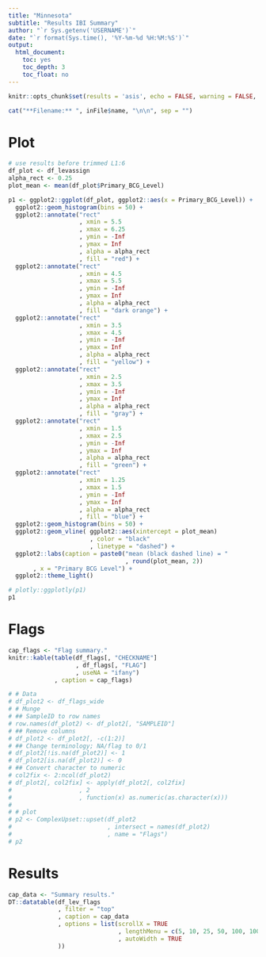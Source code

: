```yaml
---
title: "Minnesota"
subtitle: "Results IBI Summary"
author: "`r Sys.getenv('USERNAME')`"
date: "`r format(Sys.time(), '%Y-%m-%d %H:%M:%S')`"
output:
  html_document:
    toc: yes
    toc_depth: 3
    toc_float: no
---
```


```r
knitr::opts_chunk$set(results = 'asis', echo = FALSE, warning = FALSE, eval = FALSE)
```

```r
cat("**Filename:** ", inFile$name, "\n\n", sep = "")
```

# Plot

```r
# use results before trimmed L1:6
df_plot <- df_levassign 
alpha_rect <- 0.25
plot_mean <- mean(df_plot$Primary_BCG_Level)

p1 <- ggplot2::ggplot(df_plot, ggplot2::aes(x = Primary_BCG_Level)) + 
  ggplot2::geom_histogram(bins = 50) + 
  ggplot2::annotate("rect"
                    , xmin = 5.5
                    , xmax = 6.25
                    , ymin = -Inf
                    , ymax = Inf
                    , alpha = alpha_rect
                    , fill = "red") + 
  ggplot2::annotate("rect"
                    , xmin = 4.5
                    , xmax = 5.5
                    , ymin = -Inf
                    , ymax = Inf
                    , alpha = alpha_rect
                    , fill = "dark orange") + 
  ggplot2::annotate("rect"
                    , xmin = 3.5
                    , xmax = 4.5
                    , ymin = -Inf
                    , ymax = Inf
                    , alpha = alpha_rect
                    , fill = "yellow") + 
  ggplot2::annotate("rect"
                    , xmin = 2.5
                    , xmax = 3.5
                    , ymin = -Inf
                    , ymax = Inf
                    , alpha = alpha_rect
                    , fill = "gray") + 
  ggplot2::annotate("rect"
                    , xmin = 1.5
                    , xmax = 2.5
                    , ymin = -Inf
                    , ymax = Inf
                    , alpha = alpha_rect
                    , fill = "green") + 
  ggplot2::annotate("rect"
                    , xmin = 1.25
                    , xmax = 1.5
                    , ymin = -Inf
                    , ymax = Inf
                    , alpha = alpha_rect
                    , fill = "blue") +
  ggplot2::geom_histogram(bins = 50) + 
  ggplot2::geom_vline( ggplot2::aes(xintercept = plot_mean)
                       , color = "black"
                       , linetype = "dashed") +
  ggplot2::labs(caption = paste0("mean (black dashed line) = "
                                 , round(plot_mean, 2))
       , x = "Primary BCG Level") + 
  ggplot2::theme_light()

# plotly::ggplotly(p1)
p1
```

# Flags

```r
cap_flags <- "Flag summary."
knitr::kable(table(df_flags[, "CHECKNAME"]
                   , df_flags[, "FLAG"]
                   , useNA = "ifany")
             , caption = cap_flags)
```

```r
# # Data
# df_plot2 <- df_flags_wide
# # Munge
# ## SampleID to row names 
# row.names(df_plot2) <- df_plot2[, "SAMPLEID"]
# ## Remove columns
# df_plot2 <- df_plot2[, -c(1:2)]
# ## Change terminology; NA/flag to 0/1
# df_plot2[!is.na(df_plot2)] <- 1 
# df_plot2[is.na(df_plot2)] <- 0
# ## Convert character to numeric
# col2fix <- 2:ncol(df_plot2)
# df_plot2[, col2fix] <- apply(df_plot2[, col2fix]
#                   , 2
#                   , function(x) as.numeric(as.character(x)))
# 
# # plot
# p2 <- ComplexUpset::upset(df_plot2
#                           , intersect = names(df_plot2)
#                           , name = "Flags")
# p2
```

# Results

```r
cap_data <- "Summary results."
DT::datatable(df_lev_flags 
              , filter = "top"
              , caption = cap_data
              , options = list(scrollX = TRUE
                               , lengthMenu = c(5, 10, 25, 50, 100, 1000)
                               , autoWidth = TRUE
              ))
```
